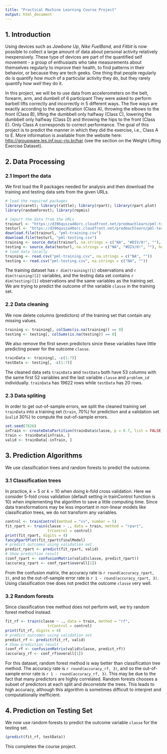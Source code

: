 ```yaml
---
title: "Practical Machine Learning Course Project"
output: html_document
---
```


## 1. Introduction
Using devices such as *Jawbone Up*, *Nike FuelBand*, and *Fitbit* is now possible to collect a large amount of data about personal activity relatively inexpensively. These type of devices are part of the quantified self movement - a group of enthusiasts who take measurements about themselves regularly to improve their health, to find patterns in their behavior, or because they are tech geeks. One thing that people regularly do is quantify how *much* of a particular activity they do, but they rarely quantify how *well* they do it.

In this project, we will be to use data from accelerometers on the belt, forearm, arm, and dumbell of 6 participant They were asked to perform barbell lifts correctly and incorrectly in 5 different ways. The five ways are exactly according to the specification (Class A), throwing the elbows to the front (Class B), lifting the dumbbell only halfway (Class C), lowering the dumbbell only halfway (Class D) and throwing the hips to the front (Class E). Only Class A corresponds to correct performance. The goal of this project is to predict the manner in which they did the exercise, i.e., Class A to E. More information is available from the website here: <http://groupware.les.inf.puc-rio.br/har> (see the section on the Weight Lifting Exercise Dataset). 

## 2. Data Processing

### 2.1 Import the data
We first load the R packages needed for analysis and then download the training and testing data sets from the given URLs.
```r
# load the required packages
library(caret); library(rattle); library(rpart); library(rpart.plot)
library(randomForest); library(repmis)
```

```r
# import the data from the URLs
trainurl <- "https://d396qusza40orc.cloudfront.net/predmachlearn/pml-training.csv"
testurl <- "https://d396qusza40orc.cloudfront.net/predmachlearn/pml-testing.csv"
download.file(trainurl, "pml-training.csv")
download.file(testurl, "pml-testing.csv")
training <- source_data(trainurl, na.strings = c("NA", "#DIV/0!", ""), header = TRUE)
testing <- source_data(testurl, na.strings = c("NA", "#DIV/0!", ""), header = TRUE)
# load data locally
training <- read.csv("pml-training.csv", na.strings = c("NA", ""))
testing <- read.csv("pml-testing.csv", na.strings = c("NA", ""))
```


The training dataset has `r dim(training)[1]` observations and `r dim(training)[2]` variables, and the testing data set contains `r dim(testing)[1]` observations and the same variables as the training set. We are trying to predict the outcome of the variable `classe` in the training set.

### 2.2 Data cleaning
We now delete columns (predictors) of the training set that contain any missing values. 
```r
training <- training[, colSums(is.na(training)) == 0]
testing <- testing[, colSums(is.na(testing)) == 0]
```
We also remove the first seven predictors since these variables have little predicting power for the outcome `classe`.
```r
trainData <- training[, -c(1:7)]
testData <- testing[, -c(1:7)]
```
The cleaned data sets `trainData` and `testData` both have 53 columns with the same first 52 variables and the last variable `classe` and `problem_id` individually. `trainData` has 19622 rows while `testData` has 20 rows.

### 2.3 Data spliting

In order to get out-of-sample errors, we split the cleaned training set `trainData` into a training set (`train`, 70%) for prediction and a validation set (`valid` 30%) to compute the out-of-sample errors.
```r
set.seed(7826) 
inTrain <- createDataPartition(trainData$classe, p = 0.7, list = FALSE)
train <- trainData[inTrain, ]
valid <- trainData[-inTrain, ]
```

## 3. Prediction Algorithms

We use classification trees and random forests to predict the outcome. 

### 3.1 Classification trees
In practice, $k = 5$ or $k = 10$ when doing k-fold cross validation. Here we consider 5-fold cross validation (default setting in trainControl function is 10) when implementing the algorithm to save a little computing time. Since data transformations may be less important in non-linear models like classification trees, we do not transform any variables. 
```r
control <- trainControl(method = "cv", number = 5)
fit_rpart <- train(classe ~ ., data = train, method = "rpart", 
                   trControl = control)
print(fit_rpart, digits = 4)
fancyRpartPlot(fit_rpart$finalModel)
# predict outcomes using validation set
predict_rpart <- predict(fit_rpart, valid)
# Show prediction result
(conf_rpart <- confusionMatrix(valid$classe, predict_rpart))
(accuracy_rpart <- conf_rpart$overall[1])
```
From the confusion matrix, the accuracy rate is `r round(accuracy_rpart, 3)`, and so the out-of-sample error rate is `r 1 - round(accuracy_rpart, 3)`. Using classification tree does not predict the outcome `classe` very well.

### 3.2 Random forests
Since classification tree method does not perform well, we try random forest method instead.
```r
fit_rf <- train(classe ~ ., data = train, method = "rf", 
                   trControl = control)
print(fit_rf, digits = 4)
# predict outcomes using validation set
predict_rf <- predict(fit_rf, valid)
# Show prediction result
(conf_rf <- confusionMatrix(valid$classe, predict_rf))
(accuracy_rf <- conf_rf$overall[1])
```
For this dataset, random forest method is way better than classification tree method. The accuracy rate is `r round(accuracy_rf, 3)`, and so the out-of-sample error rate is `r 1 - round(accuracy_rf, 3)`. This may be due to the fact that many predictors are highly correlated. Random forests chooses a subset of predictors at each split and *decorrelate* the trees. This leads to high accuracy, although this algorithm is sometimes difficult to interpret and computationally inefficient. 

## 4. Prediction on Testing Set
We now use random forests to predict the outcome variable `classe` for the testing set. 
```r
(predict(fit_rf, testData))
```
This completes the course project.

